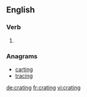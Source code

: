 ==English==

===Verb===
{{head|en}}

# {{present participle of|crate|lang=en}}

===Anagrams===
* [[carting#English|carting]]
* [[tracing#English|tracing]]

[[de:crating]]
[[fr:crating]]
[[vi:crating]]